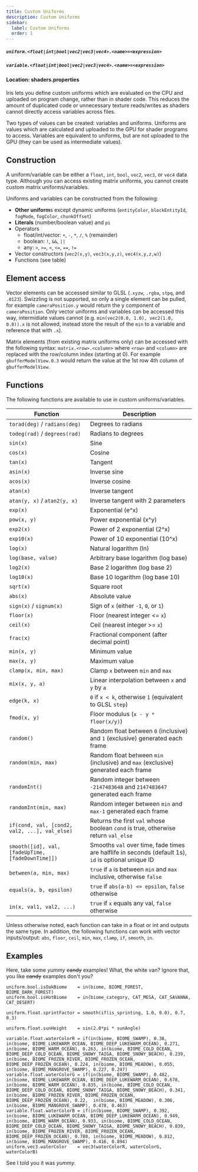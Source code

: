 ```yaml
---
title: Custom Uniforms
description: Custom Uniforms
sidebar:
  label: Custom Uniforms
  order: 1
---
```


##### `uniform.<float|int|bool|vec2|vec3|vec4>.<name>=<expression>`
##### `variable.<float|int|bool|vec2|vec3|vec4>.<name>=<expression>`

#### Location: shaders.properties

Iris lets you define custom uniforms which are evaluated on the CPU and uploaded on program change, rather than in shader code. This reduces the amount of duplicated code or unnecessary texture reads/writes as shaders cannot directly access variables across files.

Two types of values can be created: variables and uniforms. Uniforms are values which are calculated and uploaded to the GPU for shader programs to access. Variables are equivalent to uniforms, but are not uploaded to the GPU (they can be used as intermediate values).


## Construction
A uniform/variable can be either a `float`, `int`, `bool`, `vec2`, `vec3`, or `vec4` data type. Although you can access existing matrix uniforms, you cannot create custom matrix uniforms/variables.

Uniforms and variables can be constructed from the following:
- **Other uniform**s except dynamic uniforms (`entityColor`, `blockEntityId`, `fogMode`, `fogColor`, `chunkOffset`)
- **Literals** (number/boolean value) and `pi`
- Operators
  - float/int/vector: `+`, `-`, `*`, `/`, `%` (remainder)
  - boolean: `!`, `&&`, `||`
  - any: `>`, `>=`, `<`, `<=`, `==`, `!=`
- Vector constructors (`vec2(x,y)`, `vec3(x,y,z)`, `vec4(x,y,z,w)`)
- Functions (see table)


## Element access
Vector elements can be accessed similar to GLSL (`.xyzw`, `.rgba`, `stpq`, and `.0123`). Swizzling is not supported, so only a single element can be pulled, for example `cameraPosition.y` would return the y component of `cameraPosition`. Only vector uniforms and variables can be accessed this way, intermidiate values cannot (e.g. `min(vec2(0.0, 1.0), vec2(1.0, 0.0)).x` is not allowed, instead store the result of the `min` to a variable and reference that with `.x`).

Matrix elements (from existing matrix uniforms only) can be accessed with the following syntax: `matrix.<row>.<column>` where `<row>` and `<column>` are replaced with the row/column index (starting at 0). For example `gbufferModelView.0.3` would return the value at the 1st row 4th column of `gbufferModelView`.

## Functions
The following functions are available to use in custom uniforms/variables.

| Function                                          | Description                                                                                          |
| ------------------------------------------------- | ---------------------------------------------------------------------------------------------------- |
| `torad(deg)` / `radians(deg)`                     | Degrees to radians                                                                                   |
| `todeg(rad)` / `degrees(rad)`                     | Radians to degrees                                                                                   |
| `sin(x)`                                          | Sine                                                                                                 |
| `cos(x)`                                          | Cosine                                                                                               |
| `tan(x)`                                          | Tangent                                                                                              |
| `asin(x)`                                         | Inverse sine                                                                                         |
| `acos(x)`                                         | Inverse cosine                                                                                       |
| `atan(x)`                                         | Inverse tangent                                                                                      |
| `atan(y, x)` / `atan2(y, x)`                      | Inverse tangent with 2 parameters                                                                    |
| `exp(x)`                                          | Exponential (e^x)                                                                                    |
| `pow(x, y)`                                       | Power exponential (x^y)                                                                              |
| `exp2(x)`                                         | Power of 2 exponential (2^x)                                                                         |
| `exp10(x)`                                        | Power of 10 exponential (10^x)                                                                       |
| `log(x)`                                          | Natural logarithm (ln)                                                                               |
| `log(base, value)`                                | Arbitrary base logarithm (log base)                                                                  |
| `log2(x)`                                         | Base 2 logarithm (log base 2)                                                                        |
| `log10(x)`                                        | Base 10 logarithm (log base 10)                                                                      |
| `sqrt(x)`                                         | Square root                                                                                          |
| `abs(x)`                                          | Absolute value                                                                                       |
| `sign(x)` / `signum(x)`                           | Sign of `x` (either `-1`, `0`, or `1`)                                                               |
| `floor(x)`                                        | Floor (nearest integer \<= `x`)                                                                      |
| `ceil(x)`                                         | Ceil (nearest integer \>= `x`)                                                                       |
| `frac(x)`                                         | Fractional component (after decimal point)                                                           |
| `min(x, y)`                                       | Minimum value                                                                                        |
| `max(x, y)`                                       | Maximum value                                                                                        |
| `clamp(x, min, max)`                              | Clamp `x` between `min` and `max`                                                                    |
| `mix(x, y, a)`                                    | Linear interpolation between `x` and `y` by `a`                                                      |
| `edge(k, x)`                                      | `0` if `x < k`, otherwise `1` (equivalent to GLSL `step`)                                            |
| `fmod(x, y)`                                      | Floor modulus (`x - y * floor(x/y)`)                                                                 |
| `random()`                                        | Random float between `0` (inclusive) and `1` (exclusive) generated each frame                        |
| `random(min, max)`                                | Random float between `min` (inclusive) and `max` (exclusive) generated each frame                    |
| `randomInt()`                                     | Random integer between `-2147483648` and `2147483647` generated each frame                           |
| `randomInt(min, max)`                             | Random integer between `min` and `max-1` generated each frame                                        |
| `if(cond, val, [cond2, val2, ...], val_else)`     | Returns the first `val` whose boolean `cond` is true, otherwise return `val_else`                    |
| `smooth([id], val, [fadeUpTime, [fadeDownTime]])` | Smooths `val` over time, fade times are halflife in seconds (default 1s), `id` is optional unique ID |
| `between(a, min, max)`                            | `true` if `a` is between `min` and `max` inclusive, otherwise `false`                                |
| `equals(a, b, epsilon)`                           | `true` if `abs(a-b) <= epsilon`, `false` otherwise                                                   |
| `in(x, val1, val2, ...)`                          | `true` if `x` equals any val, `false` otherwise                                                      |

Unless otherwise noted, each function can take in a float or int and outputs the same type. In addition, the following functions can work with vector inputs/output: `abs`, `floor`, `ceil`, `min`, `max`, `clamp`, `if`, `smooth`, `in`.


## Examples
Here, take some *yummy* ~~candy~~ examples! What, the white van? Ignore that, you like ~~candy~~ examples don't you?

```
uniform.bool.isOakBiome    = in(biome, BIOME_FOREST, BIOME_DARK_FOREST)
uniform.bool.isHotBiome    = in(biome_category, CAT_MESA, CAT_SAVANNA, CAT_DESERT)

uniform.float.sprintFactor = smooth(if(is_sprinting, 1.0, 0.0), 0.7, 0.3)

uniform.float.sunHeight    = sin(2.0*pi * sunAngle)

variable.float.waterColorR = if(in(biome, BIOME_SWAMP), 0.38,  in(biome, BIOME_LUKEWARM_OCEAN, BIOME_DEEP_LUKEWARM_OCEAN), 0.271, in(biome, BIOME_WARM_OCEAN), 0.263, in(biome, BIOME_COLD_OCEAN, BIOME_DEEP_COLD_OCEAN, BIOME_SNOWY_TAIGA, BIOME_SNOWY_BEACH), 0.239, in(biome, BIOME_FROZEN_RIVER, BIOME_FROZEN_OCEAN, BIOME_DEEP_FROZEN_OCEAN), 0.224, in(biome, BIOME_MEADOW), 0.055, in(biome, BIOME_MANGROVE_SWAMP), 0.227, 0.247)
variable.float.waterColorG = if(in(biome, BIOME_SWAMP), 0.482, in(biome, BIOME_LUKEWARM_OCEAN, BIOME_DEEP_LUKEWARM_OCEAN), 0.678, in(biome, BIOME_WARM_OCEAN), 0.835, in(biome, BIOME_COLD_OCEAN, BIOME_DEEP_COLD_OCEAN, BIOME_SNOWY_TAIGA, BIOME_SNOWY_BEACH), 0.341, in(biome, BIOME_FROZEN_RIVER, BIOME_FROZEN_OCEAN, BIOME_DEEP_FROZEN_OCEAN), 0.22,  in(biome, BIOME_MEADOW), 0.306, in(biome, BIOME_MANGROVE_SWAMP), 0.478, 0.463)
variable.float.waterColorB = if(in(biome, BIOME_SWAMP), 0.392, in(biome, BIOME_LUKEWARM_OCEAN, BIOME_DEEP_LUKEWARM_OCEAN), 0.949, in(biome, BIOME_WARM_OCEAN), 0.933, in(biome, BIOME_COLD_OCEAN, BIOME_DEEP_COLD_OCEAN, BIOME_SNOWY_TAIGA, BIOME_SNOWY_BEACH), 0.839, in(biome, BIOME_FROZEN_RIVER, BIOME_FROZEN_OCEAN, BIOME_DEEP_FROZEN_OCEAN), 0.788, in(biome, BIOME_MEADOW), 0.812, in(biome, BIOME_MANGROVE_SWAMP), 0.416, 0.894)
uniform.vec3.waterColor    = vec3(waterColorR, waterColorG, waterColorB)
```

See I told you it was *yummy*.